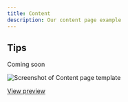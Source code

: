 ```yaml
---
title: Content
description: Our content page example
---
```


## Tips

Coming soon

![Screenshot of Content page template](/agds-next/img/templates/content.png)

[View preview](https://steelthreads.github.io/agds-next/example-site/content)
